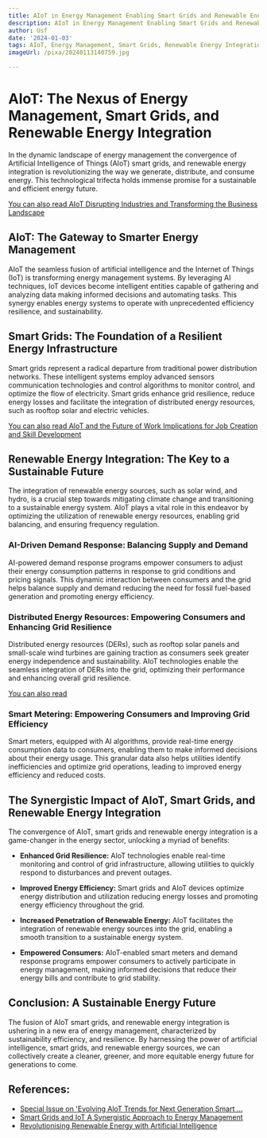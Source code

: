 ```yaml
---
title: AIoT in Energy Management Enabling Smart Grids and Renewable Energy Integration
description: AIoT in Energy Management Enabling Smart Grids and Renewable Energy Integration
author: Usf
date: '2024-01-03'
tags: AIoT, Energy Management, Smart Grids, Renewable Energy Integration
imageUrl: /pixa/20240113140759.jpg

---
```

# AIoT: The  Nexus of Energy Management,  Smart Grids, and Renewable Energy Integration

In the dynamic  landscape of energy  management the convergence of Artificial  Intelligence of Things  (AIoT) smart grids,  and renewable energy integration is revolutionizing the way we generate, distribute,  and consume energy. This technological  trifecta holds immense promise for a sustainable and efficient energy future.

[You can also read AIoT Disrupting Industries and Transforming the  Business Landscape](AIoT%20Disrupting%20Industries%20and%20Transforming%20the%20Business%20Landscape)


## AIoT: The Gateway  to Smarter Energy Management

AIoT the  seamless fusion of artificial intelligence and the Internet of Things (IoT) is transforming energy management systems. By leveraging AI techniques, IoT devices become intelligent entities capable of gathering  and analyzing  data making informed decisions and  automating tasks.  This synergy enables energy systems to operate with unprecedented efficiency resilience, and sustainability.

## Smart Grids: The Foundation of a Resilient Energy  Infrastructure

Smart grids represent a  radical departure from traditional power distribution networks. These intelligent systems employ advanced sensors communication technologies and control algorithms to monitor  control, and optimize the flow of electricity. Smart grids enhance  grid resilience, reduce energy losses and facilitate the integration of distributed energy resources, such as rooftop solar and electric vehicles.

[You can also read AIoT and the Future of Work Implications for Job Creation  and Skill Development](AIoT%20and%20the%20Future%20of%20Work%20Implications%20for%20Job%20Creation%20and%20Skill%20Development)


## Renewable Energy Integration: The Key  to a Sustainable Future

The integration of renewable energy sources, such as solar wind, and hydro,  is a crucial step towards mitigating climate change and transitioning to a sustainable energy system. AIoT plays a vital role in this endeavor  by optimizing the utilization of renewable energy resources, enabling grid  balancing,  and ensuring frequency regulation.

### AI-Driven  Demand Response: Balancing Supply and Demand

AI-powered demand response programs empower consumers to adjust their energy consumption patterns in response to grid conditions and pricing signals. This  dynamic interaction between consumers and the grid helps balance supply and demand reducing the need  for fossil fuel-based generation and promoting energy efficiency.

### Distributed  Energy Resources: Empowering Consumers and Enhancing Grid  Resilience

Distributed energy resources (DERs), such  as rooftop solar panels and small-scale wind turbines are gaining traction as consumers seek greater energy independence and sustainability. AIoT  technologies enable the seamless  integration of DERs into  the  grid, optimizing their performance and enhancing overall grid resilience.

[You can  also read ]()


### Smart Metering: Empowering Consumers and Improving  Grid Efficiency

Smart meters, equipped with  AI algorithms, provide  real-time energy consumption data to  consumers, enabling them to make informed decisions about their energy usage.  This granular data also  helps utilities  identify inefficiencies and optimize grid operations, leading to improved energy efficiency and reduced costs.

## The Synergistic Impact of AIoT, Smart Grids, and Renewable Energy  Integration

The convergence  of AIoT, smart grids and renewable energy integration is a game-changer in the energy sector, unlocking a myriad of benefits:

- **Enhanced Grid Resilience:** AIoT technologies enable real-time monitoring  and control of grid infrastructure, allowing utilities  to quickly respond to disturbances and prevent outages.

- **Improved Energy  Efficiency:** Smart grids and AIoT devices optimize energy distribution and utilization reducing energy losses and promoting energy efficiency  throughout the grid.

- **Increased Penetration of Renewable Energy:** AIoT facilitates the integration of renewable energy sources into the grid, enabling a smooth transition to a sustainable energy system.

- **Empowered Consumers:** AIoT-enabled smart meters and demand response programs empower consumers to  actively participate in energy management, making informed decisions that reduce their energy bills and contribute to grid stability.

## Conclusion: A  Sustainable Energy Future

The fusion of AIoT smart grids, and renewable  energy integration is ushering in a new era of energy management, characterized by sustainability efficiency, and resilience. By harnessing the  power of artificial  intelligence,  smart grids, and renewable energy sources, we can collectively create a cleaner, greener,  and  more equitable energy  future for generations  to come.

## References:
- [Special Issue on 'Evolving AloT Trends for Next Generation Smart ...](https://www.springer.com/journal/13198/updates/25804598)
- [Smart Grids and IoT A Synergistic Approach to Energy Management](https://utilitiesone.com/smart-grids-and-iot-a-synergistic-approach-to-energy-management)
- [Revolutionising Renewable Energy with Artificial Intelligence](https://www.linkedin.com/pulse/revolutionising-renewable-energy-artificial-intelligence)
